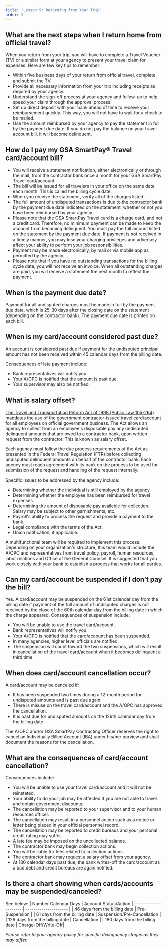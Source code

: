 ```yaml
---
title: "Lesson 9: Returning from Your Trip"
order: 9
---
```

## What are the next steps when I return home from official travel?
When you return from your trip, you will have to complete a Travel Voucher (TV) or a similar form at your agency to present your travel claim for expenses. Here are few key tips to remember:
- Within five business days of your return from official travel, complete and submit the TV.
- Provide all necessary information from your trip including receipts as required by your agency.
- Understand the sign-off process at your agency and follow-up to help speed your claim through the approval process.
- Set up direct deposit with your bank ahead of time to receive your reimbursement quickly. This way, you will not have to wait for a check to be mailed.
- Use the amount reimbursed by your agency to pay the statement in full by the payment due date. If you do not pay the balance on your travel account bill, it will become delinquent.
 
## How do I pay my GSA SmartPay® Travel card/account bill?
- You will receive a statement notification, either electronically or through the mail, from the contractor bank once a month for your GSA SmartPay Travel card/account. 
- The bill will be issued for all travelers in your office on the same date each month. This is called the billing cycle date. 
- When you receive the statement, verify all of the charges listed. 
- The full amount of undisputed transactions is due to the contractor bank by the payment due date indicated on the statement, whether or not you have been reimbursed by your agency.
- Please note that the GSA SmartPay Travel card is a charge card, and not a credit card. Therefore, no minimum payment can be made to keep the account from becoming delinquent. You must pay the full amount listed on the statement by the payment due date. If payment is not received in a timely manner, you may lose your charging privileges and adversely affect your ability to perform your job responsibilities.
- Payment may be made electronically, by mail or via mobile app as permitted by the agency.
- Please note that if you have no outstanding transactions for the billing cycle date, you will not receive an invoice. When all outstanding charges are paid, you will receive a statement the next month to reflect the payment.

## When is the payment due date?
Payment for all undisputed charges must be made in full by the payment due date, which is 25-30 days after the closing date on the statement (depending on the contractor bank). The payment due date is printed on each bill.

## When is my card/account considered past due?
An account is considered past due if payment for the undisputed principal amount has not been received within 45 calendar days from the billing date. 

Consequences of late payment include:
- Bank representatives will notify you.
- Your A/OPC is notified that the amount is past due.
- Your supervisor may also be notified. 

## What is salary offset?
[The Travel and Transportation Reform Act of 1998 (Public Law 105-264)](https://www.congress.gov/105/plaws/publ264/PLAW-105publ264.pdf) mandates the use of the government contractor-issued travel card/account for all employees on official government business. The Act allows an agency to collect from an employee's disposable pay any undisputed delinquent amounts that are owed to a contractor bank, upon written request from the contractor. This is known as salary offset.

Each agency must follow the due process requirements of the Act as presented in the Federal Travel Regulation (FTR) before collecting undisputed delinquent amounts on behalf of the contractor bank. Each agency must reach agreement with its bank on the process to be used for submission of the request and handling of the request internally.

Specific issues to be addressed by the agency include:
- Determining whether the individual is still employed by the agency.
- Determining whether the employee has been reimbursed for travel expenses.
- Determining the amount of disposable pay available for collection. Salary may be subject to other garnishments, etc.
- Payroll's ability to process the request and provide a payment to the bank.
- Legal compliance with the terms of the Act.
- Union notification, if applicable.

A multifunctional team will be required to implement this process. Depending on your organization's structure, this team would include the A/OPC and representatives from travel policy, payroll, human resources, labor relations and Office of the General Counsel. It is suggested that you work closely with your bank to establish a process that works for all parties.

## Can my card/account be suspended if I don’t pay the bill?
Yes. A card/account may be suspended on the 61st calendar day from the billing date if payment of the full amount of undisputed charges is not received by the close of the 60th calendar day from the billing date in which the charge appeared. Consequences of suspension include:
- You will be unable to use the travel card/account.
- Bank representatives will notify you.
- Your A/OPC is notified that the card/account has been suspended.
- In many agencies, higher level officials are notified.
- The suspension will count toward the two suspensions, which will result in cancellation of the travel card/account when it becomes delinquent a third time.

## When does card/account cancellation occur?
A card/account may be canceled if:
- It has been suspended two times during a 12-month period for undisputed amounts and is past due again.
- There is misuse on the travel card/account and the A/OPC has approved the cancellation.
- It is past due for undisputed amounts on the 126th calendar day from the billing date.

The A/OPC and/or GSA SmartPay Contracting Officer reserves the right to cancel an Individually Billed Account (IBA) under his/her purview and shall document the reasons for the cancellation.

## What are the consequences of card/account cancellation?
Consequences include:
- You will be unable to use your travel card/account and it will not be reinstated.
- Your ability to do your job may be affected if you are not able to travel and obtain government discounts.
- The cancellation may be reported to your supervisor and to your human resources officer.
- The cancellation may result in a personnel action such as a notice or letter being placed in your official personnel record.
- The cancellation may be reported to credit bureaus and your personal credit rating may suffer.
- A late fee may be imposed on the uncollected balance.
- The contractor bank may begin collection actions.
- You will be liable for fees related to collection actions.
- The contractor bank may request a salary offset from your agency.
- At 180 calendar days past due, the bank writes-off the card/account as a bad debt and credit bureaus are again notified.

## Is there a chart showing when cards/accounts may be suspended/canceled?
See below:
| Number Calendar Days | Account Status/Action |
| -------------------- | --------------------- |
| 46 days from the billing date | Pre-Suspension |
| 61 days from the billing date | Suspension/Pre-Cancellation |
| 126 days from the billing date | Cancellation |
| 180 days from the billing date | Charge-Off/Write-Off|

*Please refer to your agency policy for specific delinquency stages as they may differ.*
